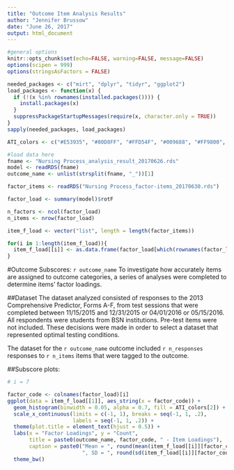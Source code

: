 ```yaml
---
title: "Outcome Item Analysis Results"
author: "Jennifer Brussow"
date: "June 26, 2017"
output: html_document
---
```


```r
#general options
knitr::opts_chunk$set(echo=FALSE, warning=FALSE, message=FALSE)
options(scipen = 999)
options(stringsAsFactors = FALSE)

needed_packages <- c("mirt", "dplyr", "tidyr", "ggplot2")
load_packages <- function(x) {
  if (!(x %in% rownames(installed.packages()))) {
    install.packages(x)
  }
  suppressPackageStartupMessages(require(x, character.only = TRUE))
}
sapply(needed_packages, load_packages)

ATI_colors <- c("#E53935", "#80D8FF", "#FFD54F", "#009688", "#FF9800", "#CDDC39")

#load data here
fname <- "Nursing Process_analysis_result_20170626.rds"
model <- readRDS(fname)
outcome_name <- unlist(strsplit(fname, "_"))[1]

factor_items <- readRDS("Nursing Process_factor-items_20170630.rds")

```


```r
factor_load <- summary(model)$rotF

n_factors <- ncol(factor_load)
n_items <- nrow(factor_load)

item_f_load <- vector("list", length = length(factor_items))

for(i in 1:length(item_f_load)){
  item_f_load[[i]] <- as.data.frame(factor_load[which(rownames(factor_load) %in% factor_items[[i]]),])
}


```

#Outcome Subscores: `r outcome_name`
To investigate how accurately items are assigned to outcome categories,
a series of analyses were completed to determine items' factor loadings. 

##Dataset
The dataset analyzed consisted of responses to the 2013 Comprehensive Predictor, Forms A-F, 
from test sessions that were completed between 11/15/2015 and 12/31/2015 or
04/01/2016 or 05/15/2016. All respondents were students from BSN institutions.
Pre-test items were not included. These decisions were made in order to select
a dataset that represented optimal testing conditions.

The dataset for the `r outcome_name` outcome included `r n_responses` responses to 
`r n_items` items that were tagged to the outcome. 

##Subscore plots: 

```r

# i = 7

factor_code <- colnames(factor_load)[i]
ggplot(data = item_f_load[[1]], aes_string(x = factor_code)) + 
  geom_histogram(binwidth = 0.05, alpha = 0.7, fill = ATI_colors[2]) + 
  scale_x_continuous(limits = c(-1, 1), breaks = seq(-1, 1, .2),
                     labels = seq(-1, 1, .2)) + 
  theme(plot.title = element_text(hjust = 0.5)) +
  labs(x = "Factor Loadings", y = "Count", 
       title = paste0(outcome_name, factor_code, " - Item Loadings"),
       caption = paste0("Mean = ", round(mean(item_f_load[[i]][factor_code]), 3),
                        ", SD = ", round(sd(item_f_load[[i]][factor_code]), 3))) +
  theme_bw()
```